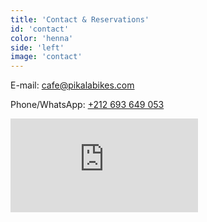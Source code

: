 ```yaml
---
title: 'Contact & Reservations'
id: 'contact'
color: 'henna'
side: 'left'
image: 'contact'
---
```


E-mail: [cafe@pikalabikes.com](mailto:cafe@pikalabikes.com)

Phone/WhatsApp: [+212 693 649 053](tel:+212693649053)

<InstagramIcon link='http://www.instagram.com/pikalacafe' />

<iframe src="https://www.google.com/maps/embed?pb=!1m18!1m12!1m3!1d3397.0848635503344!2d-7.997596122710554!3d31.63152674163891!2m3!1f0!2f0!3f0!3m2!1i1024!2i768!4f13.1!3m3!1m2!1s0xdafef6da0f35aeb%3A0xe81deb9f3ff0b73c!2sPikala%20Cafe!5e0!3m2!1sen!2sma!4v1699915776578!5m2!1sen!2sma" frameborder="0" style="border:0" allowfullscreen="" loading="lazy"></iframe>
